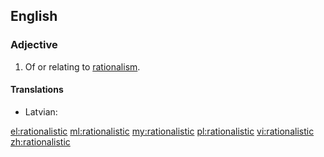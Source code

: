 ==English==
===Adjective===
{{en-adj}}
# Of or relating to [[rationalism]].

====Translations====
{{trans-top|relating to rationalism}}
* Latvian: {{t|lv|racionālistisks}}
{{trans-mid}}
{{trans-bottom}}

[[el:rationalistic]]
[[ml:rationalistic]]
[[my:rationalistic]]
[[pl:rationalistic]]
[[vi:rationalistic]]
[[zh:rationalistic]]